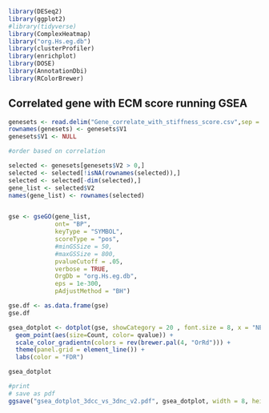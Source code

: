 

```r
library(DESeq2)
library(ggplot2)
#library(tidyverse)
library(ComplexHeatmap)
library("org.Hs.eg.db")
library(clusterProfiler)
library(enrichplot)
library(DOSE)
library(AnnotationDbi)
library(RColorBrewer)
```

## Correlated gene with ECM score running GSEA

```r
genesets <- read.delim("Gene_correlate_with_stiffness_score.csv",sep = ",", header = FALSE)
rownames(genesets) <- genesets$V1
genesets$V1 <- NULL


```




```r

#order based on correlation

selected <- genesets[genesets$V2 > 0,]
selected <- selected[!isNA(rownames(selected)),]
selected <- selected[-dim(selected),]
gene_list <- selected$V2
names(gene_list) <- rownames(selected)



```


```r
gse <- gseGO(gene_list,
             ont= "BP",
             keyType = "SYMBOL",
             scoreType = "pos",
             #minGSSize = 50, 
             #maxGSSize = 800, 
             pvalueCutoff = .05, 
             verbose = TRUE,
             OrgDb = "org.Hs.eg.db",
             eps = 1e-300,
             pAdjustMethod = "BH")
```


```r

gse.df <- as.data.frame(gse)
gse.df
```



```r

gsea_dotplot <- dotplot(gse, showCategory = 20 , font.size = 8, x = "NES") + 
  geom_point(aes(size=Count, color= qvalue)) +
  scale_color_gradientn(colors = rev(brewer.pal(4, "OrRd"))) +
  theme(panel.grid = element_line()) +
  labs(color = "FDR")

gsea_dotplot

```

```r
#print
# save as pdf
ggsave("gsea_dotplot_3dcc_vs_3dnc_v2.pdf", gsea_dotplot, width = 8, height = 6)


```

